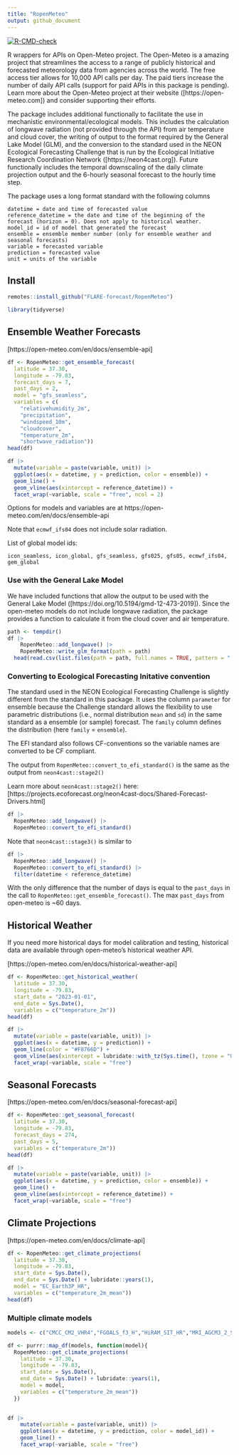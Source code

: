 ```yaml
---
title: "RopenMeteo"
output: github_document
---
```


<!-- badges: start -->
  [![R-CMD-check](https://github.com/FLARE-forecast/RopenMeteo/actions/workflows/R-CMD-check.yaml/badge.svg)](https://github.com/FLARE-forecast/RopenMeteo/actions/workflows/R-CMD-check.yaml)
<!-- badges: end -->

R wrappers for APIs on Open-Meteo project.  The Open-Meteo is a amazing project that streamlines the access to a range of publicly historical and forecasted meteorology data from agencies across the world.  The free access tier allows for 10,000 API calls per day.  The paid tiers increase the number of daily API calls (support for paid APIs in this package is pending). Learn more about the Open-Meteo project at their website ([https://open-meteo.com]) and consider supporting their efforts.

The package includes additional functionally to facilitate the use in mechanistic environmental/ecological models.  This includes the calculation of longwave radiation (not provided through the API) from air temperature and cloud cover, the writing of output to the format required by the General Lake Model (GLM), and the conversion to the standard used in the NEON Ecological Forecasting Challenge that is run by the Ecological Initiative Research Coordination Network ([https://neon4cast.org]).  Future functionally includes the temporal downscaling of the daily climate projection output and the 6-hourly seasonal forecast to the hourly time step.

The package uses a long format standard with the following columns

```
datetime = date and time of forecasted value
reference_datetime = the date and time of the beginning of the forecast (horizon = 0). Does not apply to historical weather.
model_id = id of model that generated the forecast
ensemble = ensemble member number (only for ensemble weather and seasonal forecasts)
variable = forecasted variable
prediction = forecasted value
unit = units of the variable
```

## Install

```r
remotes::install_github("FLARE-forecast/RopenMeteo")
```

```r
library(tidyverse)
```

## Ensemble Weather Forecasts

[https://open-meteo.com/en/docs/ensemble-api]

```r
df <- RopenMeteo::get_ensemble_forecast(
  latitude = 37.30,
  longitude = -79.83,
  forecast_days = 7,
  past_days = 2,
  model = "gfs_seamless",
  variables = c(
    "relativehumidity_2m",
    "precipitation",
    "windspeed_10m",
    "cloudcover",
    "temperature_2m",
    "shortwave_radiation"))
head(df)
```

```r
df |> 
  mutate(variable = paste(variable, unit)) |> 
  ggplot(aes(x = datetime, y = prediction, color = ensemble)) + 
  geom_line() + 
  geom_vline(aes(xintercept = reference_datetime)) + 
  facet_wrap(~variable, scale = "free", ncol = 2)
```

Options for models and variables are at https://open-meteo.com/en/docs/ensemble-api

Note that `ecmwf_ifs04` does not include solar radiation.  

List of global model ids: 

```
icon_seamless, icon_global, gfs_seamless, gfs025, gfs05, ecmwf_ifs04, gem_global
```

### Use with the General Lake Model

We have included functions that allow the output to be used with the General Lake Model ([https://doi.org/10.5194/gmd-12-473-2019]).
Since the open-meteo models do not include longwave radiation, the package provides a function to calculate it from the cloud cover and air temperature.

```r
path <- tempdir()
df |> 
    RopenMeteo::add_longwave() |>
    RopenMeteo::write_glm_format(path = path)
  head(read.csv(list.files(path = path, full.names = TRUE, pattern = ".csv")[1]))
```

### Converting to Ecological Forecasting Initative convention

The standard used in the NEON Ecological Forecasting Challenge is slightly different from the standard in this package.  It uses the column `parameter` for ensemble because the Challenge standard allows the flexibility to use parametric distributions (i.e., normal distribution `mean` and `sd`) in the same standard as a ensemble (or sample) forecast.  The `family` column defines the distribution (here `family` = `ensemble`).

The EFI standard also follows CF-conventions so the variable names are converted to be CF compliant. 

The output from `RopenMeteo::convert_to_efi_standard()` is the same as the output from `neon4cast::stage2()`

Learn more about `neon4cast::stage2()` here: [https://projects.ecoforecast.org/neon4cast-docs/Shared-Forecast-Drivers.html]

```r
df |>
  RopenMeteo::add_longwave() |>
  RopenMeteo::convert_to_efi_standard()
```

Note that `neon4cast::stage3()` is similar to

```r
df |>
  RopenMeteo::add_longwave() |>
  RopenMeteo::convert_to_efi_standard() |> 
  filter(datetime < reference_datetime)
```

With the only difference that the number of days is equal to the `past_days` in the call to `RopenMeteo::get_ensemble_forecast()`.  The max `past_days` from open-meteo is ~60 days.

## Historical Weather

If you need more historical days for model calibration and testing, historical data are available through open-meteo's historical weather API.

[https://open-meteo.com/en/docs/historical-weather-api] 

```r
df <- RopenMeteo::get_historical_weather(
  latitude = 37.30,
  longitude = -79.83,
  start_date = "2023-01-01",
  end_date = Sys.Date(),
  variables = c("temperature_2m"))
head(df)
```

```r
df |> 
  mutate(variable = paste(variable, unit)) |> 
  ggplot(aes(x = datetime, y = prediction)) + 
  geom_line(color = "#F8766D") + 
  geom_vline(aes(xintercept = lubridate::with_tz(Sys.time(), tzone = "UTC"))) + 
  facet_wrap(~variable, scale = "free")
```

## Seasonal Forecasts

[https://open-meteo.com/en/docs/seasonal-forecast-api]

```r
df <- RopenMeteo::get_seasonal_forecast(
  latitude = 37.30,
  longitude = -79.83,
  forecast_days = 274,
  past_days = 5,
  variables = c("temperature_2m"))
head(df)
```

```r
df |> 
  mutate(variable = paste(variable, unit)) |> 
  ggplot(aes(x = datetime, y = prediction, color = ensemble)) + 
  geom_line() + 
  geom_vline(aes(xintercept = reference_datetime)) +
  facet_wrap(~variable, scale = "free")
```

## Climate Projections

[https://open-meteo.com/en/docs/climate-api]

```r
df <- RopenMeteo::get_climate_projections(
  latitude = 37.30,
  longitude = -79.83,
  start_date = Sys.Date(),
  end_date = Sys.Date() + lubridate::years(1),
  model = "EC_Earth3P_HR",
  variables = c("temperature_2m_mean"))
head(df)
```

### Multiple climate models

```r
models <- c("CMCC_CM2_VHR4","FGOALS_f3_H","HiRAM_SIT_HR","MRI_AGCM3_2_S","EC_Earth3P_HR","MPI_ESM1_2_XR","NICAM16_8S")

df <- purrr::map_df(models, function(model){
  RopenMeteo::get_climate_projections(
    latitude = 37.30,
    longitude = -79.83,
    start_date = Sys.Date(),
    end_date = Sys.Date() + lubridate::years(1),
    model = model,
    variables = c("temperature_2m_mean"))
  })
  
```

```r
df |> 
    mutate(variable = paste(variable, unit)) |> 
    ggplot(aes(x = datetime, y = prediction, color = model_id)) + 
    geom_line() +
    facet_wrap(~variable, scale = "free")
```


